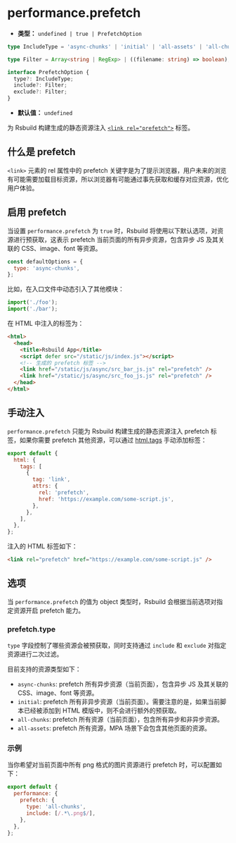 # performance.prefetch

- **类型：** `undefined | true | PrefetchOption`

```ts
type IncludeType = 'async-chunks' | 'initial' | 'all-assets' | 'all-chunks';

type Filter = Array<string | RegExp> | ((filename: string) => boolean);

interface PrefetchOption {
  type?: IncludeType;
  include?: Filter;
  exclude?: Filter;
}
```

- **默认值：** `undefined`

为 Rsbuild 构建生成的静态资源注入 [`<link rel="prefetch">`](https://developer.mozilla.org/zh-CN/docs/Web/HTML/Attributes/rel/prefetch) 标签。

## 什么是 prefetch

`<link>` 元素的 rel 属性中的 prefetch 关键字是为了提示浏览器，用户未来的浏览有可能需要加载目标资源，所以浏览器有可能通过事先获取和缓存对应资源，优化用户体验。

## 启用 prefetch

当设置 `performance.prefetch` 为 `true` 时，Rsbuild 将使用以下默认选项，对资源进行预获取，这表示 prefetch 当前页面的所有异步资源，包含异步 JS 及其关联的 CSS、image、font 等资源。

```js
const defaultOptions = {
  type: 'async-chunks',
};
```

比如，在入口文件中动态引入了其他模块：

```js title="index.js"
import('./foo');
import('./bar');
```

在 HTML 中注入的标签为：

```html
<html>
  <head>
    <title>Rsbuild App</title>
    <script defer src="/static/js/index.js"></script>
    <!-- 生成的 prefetch 标签 -->
    <link href="/static/js/async/src_bar_js.js" rel="prefetch" />
    <link href="/static/js/async/src_foo_js.js" rel="prefetch" />
  </head>
</html>
```

## 手动注入

`performance.prefetch` 只能为 Rsbuild 构建生成的静态资源注入 prefetch 标签，如果你需要 prefetch 其他资源，可以通过 [html.tags](/config/html/tags) 手动添加标签：

```js title="rsbuild.config.ts"
export default {
  html: {
    tags: [
      {
        tag: 'link',
        attrs: {
          rel: 'prefetch',
          href: 'https://example.com/some-script.js',
        },
      },
    ],
  },
};
```

注入的 HTML 标签如下：

```html
<link rel="prefetch" href="https://example.com/some-script.js" />
```

## 选项

当 `performance.prefetch` 的值为 object 类型时，Rsbuild 会根据当前选项对指定资源开启 prefetch 能力。

### prefetch.type

`type` 字段控制了哪些资源会被预获取，同时支持通过 `include` 和 `exclude` 对指定资源进行二次过滤。

目前支持的资源类型如下：

- `async-chunks`: prefetch 所有异步资源（当前页面），包含异步 JS 及其关联的 CSS、image、font 等资源。
- `initial`: prefetch 所有非异步资源（当前页面）。需要注意的是，如果当前脚本已经被添加到 HTML 模版中，则不会进行额外的预获取。
- `all-chunks`: prefetch 所有资源（当前页面），包含所有异步和非异步资源。
- `all-assets`: prefetch 所有资源，MPA 场景下会包含其他页面的资源。

### 示例

当你希望对当前页面中所有 png 格式的图片资源进行 prefetch 时，可以配置如下：

```js
export default {
  performance: {
    prefetch: {
      type: 'all-chunks',
      include: [/.*\.png$/],
    },
  },
};
```
